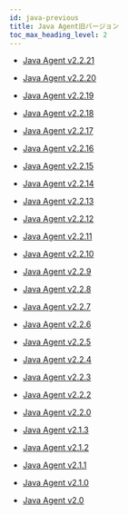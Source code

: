 ```yaml
---
id: java-previous
title: Java Agent旧バージョン
toc_max_heading_level: 2
---
```


- [Java Agent v2.2.21](java-2_2_21)

- [Java Agent v2.2.20](java-2_2_20)

- [Java Agent v2.2.19](java-2_2_19)

- [Java Agent v2.2.18](java-2_2_18)

- [Java Agent v2.2.17](java-2_2_17)

- [Java Agent v2.2.16](java-2_2_16)

- [Java Agent v2.2.15](java-2_2_15)

- [Java Agent v2.2.14](java-2_2_14)

- [Java Agent v2.2.13](java-2_2_13)

- [Java Agent v2.2.12](java-2_2_12)

- [Java Agent v2.2.11](java-2_2_11)

- [Java Agent v2.2.10](java-2_2_10)

- [Java Agent v2.2.9](java-2_2_9)

- [Java Agent v2.2.8](java-2_2_8)

- [Java Agent v2.2.7](java-2_2_7)

- [Java Agent v2.2.6](java-2_2_6)

- [Java Agent v2.2.5](java-2_2_5)

- [Java Agent v2.2.4](java-2_2_4)

- [Java Agent v2.2.3](java-2_2_3)

- [Java Agent v2.2.2](java-2_2_2)

- [Java Agent v2.2.0](java-2_2_0)

- [Java Agent v2.1.3](java-2_1_3)

- [Java Agent v2.1.2](java-2_1_2)

- [Java Agent v2.1.1](java-2_1_1)

- [Java Agent v2.1.0](java-2_1_0)

- [Java Agent v2.0](java-2_0)
